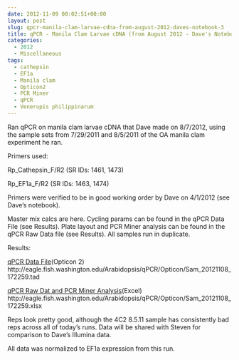 ```yaml
---
date: 2012-11-09 00:02:51+00:00
layout: post
slug: qpcr-manila-clam-larvae-cdna-from-august-2012-daves-notebook-3
title: qPCR - Manila Clam Larvae cDNA (from August 2012 - Dave's Notebook)
categories:
  - 2012
  - Miscellaneous
tags:
  - cathepsin
  - EF1a
  - Manila clam
  - Opticon2
  - PCR Miner
  - qPCR
  - Venerupis philippinarum
---
```


Ran qPCR on manila clam larvae cDNA that Dave made on 8/7/2012, using the sample sets from 7/29/2011 and 8/5/2011 of the OA manila clam experiment he ran.

Primers used:

Rp_Cathepsin_F/R2 (SR IDs: 1461, 1473)

Rp_EF1a_F/R2 (SR IDs: 1463, 1474)

Primers were verified to be in good working order by Dave on 4/1/2012 (see Dave's notebook).

Master mix calcs are here. Cycling params can be found in the qPCR Data File (see Results). Plate layout and PCR Miner analysis can be found in the qPCR Raw Data file (see Results). All samples run in duplicate.

Results:

[qPCR Data File](https://eagle.fish.washington.edu/Arabidopsis/qPCR/Opticon/Sam_20121108_172259.tad)(Opticon 2) http://eagle.fish.washington.edu/Arabidopsis/qPCR/Opticon/Sam_20121108_172259.tad

[qPCR Raw Dat and PCR Miner Analysis](https://eagle.fish.washington.edu/Arabidopsis/qPCR/Opticon/Sam_20121108_172259.xlsx)(Excel) http://eagle.fish.washington.edu/Arabidopsis/qPCR/Opticon/Sam_20121108_172259.xlsx

Reps look pretty good, although the 4C2 8.5.11 sample has consistently bad reps across all of today's runs. Data will be shared with Steven for comparison to Dave's Illumina data.

All data was normalized to EF1a expression from this run.
